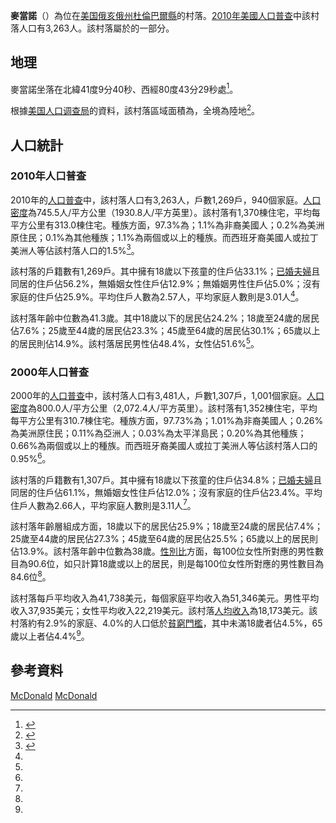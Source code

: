 {{Infobox settlement
|name = 麥當諾
|native_name = McDonald
|settlement_type = [[村落|村落]]
|image_map = OHMap-doton-McDonald.png
|mapsize = 250px
|map_caption = 麥當諾在[[俄亥俄州|俄亥俄州]]的位置
|image_map1 = Map of Trumbull County Ohio Highlighting McDonald Village.png
|mapsize1 = 250px
|map_caption1 = 麥當諾在[[杜倫巴爾縣_(俄亥俄州)|杜倫巴爾縣]]的位置
|coordinates_region = US-OH
|subdivision_type = [[世界政區索引|國家]]
|subdivision_name = [[美国|美国]]
|subdivision_type1 = [[美國行政區劃|州]]
|subdivision_name1 = [[俄亥俄州|俄亥俄州]]
|subdivision_type2 = [[俄亥俄州行政区划|縣]]
|subdivision_name2 = [[杜倫巴爾縣_(俄亥俄州)|杜倫巴爾縣]]
|government_footnotes = 
|government_type = 
|leader_title = 首長
|leader_name = 格倫·霍爾姆斯（Glenn Holmes）
|area_footnotes = <ref name ="Gazetteer files"/>
|area_magnitude = 
|area_total_km2 = 4.38
|area_land_km2 = 4.38
|area_water_km2 = 0
|area_total_sq_mi = 1.69
|area_land_sq_mi = 1.69
|area_water_sq_mi = 0
|population_as_of = [[2010年美國人口普查|2010]]
|population_est = 3220
|pop_est_as_of = 2012<ref name="2012 Pop Estimate">{{cite web|title=Population Estimates|url=http://www.census.gov/popest/data/cities/totals/2012/SUB-EST2012.html|publisher=[[美国人口调查局|美国人口调查局]]|accessdate=2013-06-17|archive-url=https://www.webcitation.org/6HQu4Spqa?url=http://www.census.gov/popest/data/cities/totals/2012/SUB-EST2012.html|archive-date=2013-06-17|dead-url=yes}}</ref>
|population_footnotes = <ref name ="FactFinder"/>
|population_total = 3263
|population_density_km2 = 745.5
|population_density_sq_mi = 1930.8
|timezone = [[北美东部时区|EST]]
|utc_offset = -5
|timezone_DST = EDT
|utc_offset_DST = -4
|elevation_footnotes = <ref name="GR3">{{cite web|url=http://geonames.usgs.gov|accessdate=2008-01-31|title=US Board on Geographic Names|publisher=[[美國地質調查局|美國地質調查局]]|date=2007-10-25|archive-date=2012-02-26|archive-url=https://www.webcitation.org/65jET5cdV?url=http://geonames.usgs.gov/|dead-url=no}}</ref>
|elevation_m = 294
|elevation_ft = 965
|coordinates_display = display=inline,title
|latd = 41 |latm = 09 |lats = 40 |latNS = N
|longd = 80 |longm = 43 |longs = 29 |longEW = W
|postal_code_type = [[美國郵區編號|郵政編號]]
|postal_code = 44437
|area_code = 330
|blank_name = [[聯邦資料處理標準|FIPS編碼]]
|blank_info = 39-45934<ref name="GR2">{{cite web|url=http://factfinder2.census.gov|publisher=[[美国人口调查局|美国人口调查局]]|accessdate=2008-01-31|title=American FactFinder|archive-date=2013-09-11|archive-url=https://web.archive.org/web/20130911234518/http://factfinder2.census.gov/|dead-url=no}}</ref>
|blank1_name = [[地名信息系统|GNIS]] ID
|blank1_info = 1048957<ref name="GR3" />
|website = 
|footnotes = 
}}

'''麥當諾'''（{{lang-en|'''McDonald'''}}）為位在[[美国|美国]][[俄亥俄州|俄亥俄州]][[杜倫巴爾縣_(俄亥俄州)|杜倫巴爾縣]]的村落。[[2010年美國人口普查|2010年美國人口普查]]中該村落人口有3,263人。該村落屬於{{le|揚斯敦-沃倫-博德曼聯合統計區|Youngstown–Warren–Boardman metropolitan statistical area}}的一部分。

==地理==
麥當諾坐落在北緯41度9分40秒、西經80度43分29秒處<ref name="GR1">{{cite web|url=http://www.census.gov/geo/www/gazetteer/gazette.html|publisher=[[美国人口调查局|美国人口调查局]]|accessdate=2011-04-23|date=2011-02-12|title=US Gazetteer files: 2010, 2000, and 1990|archive-url=https://web.archive.org/web/20060720110047/http://www.census.gov/geo/www/gazetteer/gazette.html|archive-date=2006-07-20|dead-url=yes}}</ref>。

根據[[美国人口调查局|美国人口调查局]]的資料，該村落區域面積為{{convert|4.38|sqkm|sqmi|2}}，全境為陸地<ref name ="Gazetteer files">{{cite web|title=US Gazetteer files 2010|url=http://www.census.gov/geo/www/gazetteer/files/Gaz_places_national.txt|publisher=[[美国人口调查局|美国人口调查局]]|accessdate=2013-01-06|archive-url=https://www.webcitation.org/699nOulzi?url=http://www.census.gov/geo/www/gazetteer/files/Gaz_places_national.txt|archive-date=2012-07-14|dead-url=yes}}</ref>。

==人口統計==
{{US Census population
|align=left
|1920= 621
|1930= 1714
|1940= 1529
|1950= 1858
|1960= 2727
|1970= 3177
|1980= 3744
|1990= 3526
|2000= 3481
|2010= 3263
|estyear=2014
|estimate=3174
|estref=<ref name="USCensusEst2014">{{cite web|url=http://www.census.gov/popest/data/cities/totals/2014/SUB-EST2014.html|title=Annual Estimates of the Resident Population for Incorporated Places: April 1, 2010 to July 1, 2014|accessdate=June 4, 2015|archive-url=https://web.archive.org/web/20150523034651/https://www.census.gov/popest/data/cities/totals/2014/SUB-EST2014.html|archive-date=2015-05-23|dead-url=yes}}</ref>
|footnote=<center>U.S. Decennial Census<ref name="DecennialCensus">{{cite web|url=http://www.census.gov/prod/www/decennial.html|title=Census of Population and Housing|publisher=Census.gov|accessdate=June 4, 2015|archive-date=2015-05-12|archive-url=https://www.webcitation.org/6YSasqtfX?url=http://www.census.gov/prod/www/decennial.html|dead-url=no}}</ref></center>
}}

===2010年人口普查===
2010年的[[2010年美國人口普查|人口普查]]中，該村落人口有3,263人，戶數1,269戶，940個家庭。[[人口密度|人口密度]]為745.5人/平方公里（1930.8人/平方英里）。該村落有1,370棟住宅，平均每平方公里有313.0棟住宅。種族方面，97.3%為{{le|美國種族和民族|Race and ethnicity in the United States Census|白人}}；1.1%為非裔美國人；0.2%為美洲原住民；0.1%為其他種族；1.1%為兩個或以上的種族。而西班牙裔美國人或拉丁美洲人等佔該村落人口的1.5%<ref name ="FactFinder">{{cite web|title=American FactFinder|url=http://factfinder2.census.gov/faces/nav/jsf/pages/index.xhtml|publisher=[[美国人口调查局|美国人口调查局]]|accessdate=2013-01-06|archive-date=2012-02-17|archive-url=https://www.webcitation.org/65WtHj6J5?url=http://factfinder2.census.gov/faces/nav/jsf/pages/index.xhtml|dead-url=no}}</ref>。

該村落的戶籍數有1,269戶。其中擁有18歲以下孩童的住戶佔33.1%；[[婚姻|已婚夫婦]]且同居的住戶佔56.2%，無婚姻女性住戶佔12.9%；無婚姻男性住戶佔5.0%；沒有家庭的住戶佔25.9%。平均住戶人數為2.57人，平均家庭人數則是3.01人<ref name ="FactFinder"/>。

該村落年齡中位數為41.3歲。其中18歲以下的居民佔24.2%；18歲至24歲的居民佔7.6%；25歲至44歲的居民佔23.3%；45歲至64歲的居民佔30.1%；65歲以上的居民則佔14.9%。該村落居民男性佔48.4%，女性佔51.6%<ref name ="FactFinder"/>。

===2000年人口普查===
2000年的[[2000年美國人口普查|人口普查]]中，該村落人口有3,481人，戶數1,307戶，1,001個家庭。[[人口密度|人口密度]]為800.0人/平方公里（2,072.4人/平方英里）。該村落有1,352棟住宅，平均每平方公里有310.7棟住宅。種族方面，97.73%為{{le|美國種族和民族|Race and ethnicity in the United States Census|白人}}；1.01%為非裔美國人；0.26%為美洲原住民；0.11%為亞洲人；0.03%為太平洋島民；0.20%為其他種族；0.66%為兩個或以上的種族。而西班牙裔美國人或拉丁美洲人等佔該村落人口的0.95%<ref name="GR2" />。

該村落的戶籍數有1,307戶。其中擁有18歲以下孩童的住戶佔34.8%；[[婚姻|已婚夫婦]]且同居的住戶佔61.1%，無婚姻女性住戶佔12.0%；沒有家庭的住戶佔23.4%。平均住戶人數為2.66人，平均家庭人數則是3.11人<ref name="GR2" />。

該村落年齡層組成方面，18歲以下的居民佔25.9%；18歲至24歲的居民佔7.4%；25歲至44歲的居民佔27.3%；45歲至64歲的居民佔25.5%；65歲以上的居民則佔13.9%。該村落年齡中位數為38歲。[[性別比|性別比]]方面，每100位女性所對應的男性數目為90.6位，如只計算18歲或以上的居民，則是每100位女性所對應的男性數目為84.6位<ref name="GR2" />。

該村落每戶平均收入為41,738美元，每個家庭平均收入為51,346美元。男性平均收入37,935美元；女性平均收入22,219美元。該村落[[人均收入|人均收入]]為18,173美元。該村落約有2.9%的家庭、4.0%的人口低於[[貧窮門檻|貧窮門檻]]，其中未滿18歲者佔4.5%，65歲以上者佔4.4%<ref name="GR2" />。

==參考資料==
{{reflist}}

<!--{{杜倫巴爾縣 (俄亥俄州)}}-->

[[Category:杜倫巴爾縣村落_(俄亥俄州)|McDonald]]
[[Category:俄亥俄州村落|McDonald]]